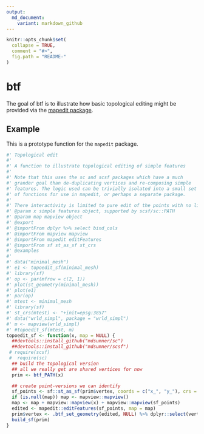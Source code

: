 ```yaml
---
output:
  md_document:
    variant: markdown_github
---
```


<!-- README.md is generated from README.Rmd. Please edit that file -->

```r
knitr::opts_chunk$set(
  collapse = TRUE,
  comment = "#>",
  fig.path = "README-"
)
```

# btf

The goal of btf is to illustrate how basic topological editing might be provided via the [mapedit package]( https://CRAN.R-project.org/package=mapedit). 

## Example

This is a prototype function for the `mapedit` package. 

```r
#' Topological edit
#' 
#' A function to illustrate topological editing of simple features
#'
#' Note that this uses the sc and scsf packages which have a much
#' grander goal than de-duplicating vertices and re-composing simple
#' features. The logic used can be trivially isolated into a small set
#' of functions for use in mapedit, or perhaps a separate package.
#'
#' There interactivity is limited to pure edit of the points with no live redraw.
#' @param x simple features object, supported by scsf/sc::PATH
#' @param map mapview object
#' @export
#' @importFrom dplyr %>% select bind_cols
#' @importFrom mapview mapview
#' @importFrom mapedit editFeatures
#' @importFrom sf st_as_sf st_crs
#' @examples
#' 
#' data("minimal_mesh")
#' e1 <- topoedit_sf(minimal_mesh)
#' library(sf)
#' op <- par(mfrow = c(2, 1))
#' plot(st_geometry(minimal_mesh))
#' plot(e1)
#' par(op)
#' mtest <- minimal_mesh
#' library(sf)
#' st_crs(mtest) <- "+init=epsg:3857"
#' data("wrld_simpl", package = "wrld_simpl")
#' m <- mapview(wrld_simpl)
#' #topoedit_sf(mtest, m)
topoedit_sf <- function(x, map = NULL) {
  ##devtools::install_github("mdsumner/sc")
  ##devtools::install_github("mdsumner/scsf")
 # require(scsf)
 #  require(sc)
  ## build the topological version
  ## all we really get are shared vertices for now
  prim <- btf_PATH(x)

  ## create point-versions we can identify
  sf_points <- sf::st_as_sf(prim$vertex, coords = c("x_", "y_"), crs = sf::st_crs(x))
  if (is.null(map)) map <- mapview::mapview()
  map <- map + mapview::mapview(x) + mapview::mapview(sf_points)
  edited <- mapedit::editFeatures(sf_points, map = map)
  prim$vertex <- .btf_set_geometry(edited, NULL) %>% dplyr::select(vertex_) %>% dplyr::bind_cols(sc_coord(edited))
  build_sf(prim)
}

```
